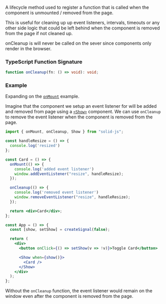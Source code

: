 <Title>onCleanup</Title>

A lifecycle method used to register a function that is called when the component is 
unmounted / removed from the page.

This is useful for cleaning up up event listeners, intervals, timeouts or any other side logic that
could be left behind when the component is removed from the page if not cleaned up.

onCleanup is will never be called on the sever since components only render in the browser.

### TypeScript Function Signature

```typescript
function onCleanup(fn: () => void): void;
```

### Example

Expanding on the [`onMount`](/reference/onMount) example.

Imagine that the component we setup an event listener for will be added and removed from page 
using a [`<Show>`](/reference/Show) component. We can use `onCleanup` to remove the event listener when the component
is removed from the page.

```jsx
import { onMount, onCleanup, Show } from "solid-js";

const handleResize = () => {
  console.log('resized')
};

const Card = () => {
  onMount(() => {
    console.log('added event listener')
    window.addEventListener("resize", handleResize);
  });

  onCleanup(() => {
    console.log('removed event listener')
    window.removeEventListener("resize", handleResize);
  });

  return <div>Card</div>;
};

const App = () => {
  const [show, setShow] = createSignal(false);

  return (
    <div>
      <button onClick={() => setShow(v => !v)}>Toggle Card</button>

      <Show when={show()}>
        <Card />
      </Show>
    </div>
  );
};
```

Without the `onCleanup` function, the event listener would remain on the window even after the 
component is removed from the page. 